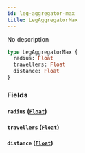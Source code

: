 ```yaml
---
id: leg-aggregator-max
title: LegAggregatorMax
---
```


No description

```graphql
type LegAggregatorMax {
  radius: Float
  travellers: Float
  distance: Float
}
```

### Fields

#### `radius` ([`Float`](/v1/scalars/float))

#### `travellers` ([`Float`](/v1/scalars/float))

#### `distance` ([`Float`](/v1/scalars/float))
